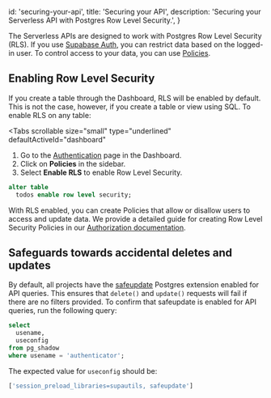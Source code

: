 
  id: 'securing-your-api',
  title: 'Securing your API',
  description: 'Securing your Serverless API with Postgres Row Level Security.',
}

The Serverless APIs are designed to work with Postgres Row Level Security (RLS). If you use [Supabase Auth](/docs/guides/auth), you can restrict data based on the logged-in user.
To control access to your data, you can use [Policies](/docs/guides/auth#policies).

## Enabling Row Level Security

If you create a table through the Dashboard, RLS will be enabled by default. This is not the case, however, if you create a table or view using SQL.
To enable RLS on any table:

<Tabs
  scrollable
  size="small"
  type="underlined"
  defaultActiveId="dashboard"
>
<TabPanel id="dashboard" label="Dashboard">

1. Go to the [Authentication](https://app.supabase.com/project/_/auth/users) page in the Dashboard.
2. Click on **Policies** in the sidebar.
3. Select **Enable RLS** to enable Row Level Security.

</TabPanel>
<TabPanel id="sql" label="SQL">

```sql
alter table
  todos enable row level security;
```

</TabPanel>
</Tabs>

With RLS enabled, you can create Policies that allow or disallow users to access and update data. We provide a detailed guide for creating Row Level Security Policies in our [Authorization documentation](/docs/guides/auth/row-level-security).

## Safeguards towards accidental deletes and updates

By default, all projects have the [safeupdate](https://github.com/eradman/pg-safeupdate) Postgres extension enabled for API queries.
This ensures that `delete()` and `update()` requests will fail if there are no filters provided.
To confirm that safeupdate is enabled for API queries, run the following query:

```sql
select
  usename,
  useconfig
from pg_shadow
where usename = 'authenticator';
```

The expected value for `useconfig` should be:

```sql
['session_preload_libraries=supautils, safeupdate']
```


